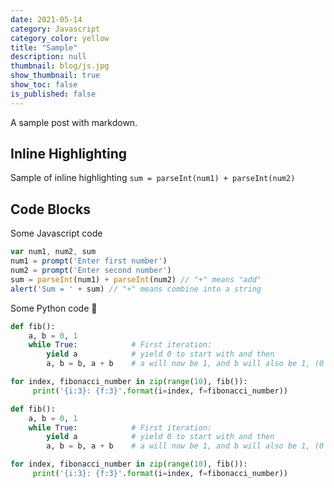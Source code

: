 ```yaml
---
date: 2021-05-14
category: Javascript
category_color: yellow
title: "Sample"
description: null
thumbnail: blog/js.jpg
show_thumbnail: true
show_toc: false
is_published: false
---
```



A sample post with markdown.

## Inline Highlighting

Sample of inline highlighting `sum = parseInt(num1) + parseInt(num2)`

## Code Blocks

Some Javascript code

```javascript {1-2,4}
var num1, num2, sum
num1 = prompt('Enter first number')
num2 = prompt('Enter second number')
sum = parseInt(num1) + parseInt(num2) // "+" means "add"
alert('Sum = ' + sum) // "+" means combine into a string
```

Some Python code 🐍

```python showLineNumbers {1-2,4}
def fib():
    a, b = 0, 1
    while True:            # First iteration:
        yield a            # yield 0 to start with and then
        a, b = b, a + b    # a will now be 1, and b will also be 1, (0 + 1)

for index, fibonacci_number in zip(range(10), fib()):
     print('{i:3}: {f:3}'.format(i=index, f=fibonacci_number))
```

```python title="file.mdx" showLineNumbers {1-2,4}
def fib():
    a, b = 0, 1
    while True:            # First iteration:
        yield a            # yield 0 to start with and then
        a, b = b, a + b    # a will now be 1, and b will also be 1, (0 + 1)

for index, fibonacci_number in zip(range(10), fib()):
     print('{i:3}: {f:3}'.format(i=index, f=fibonacci_number))
```
